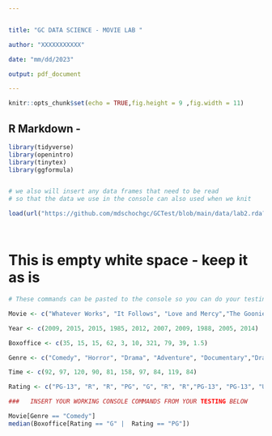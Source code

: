 ---


title: "GC DATA SCIENCE - MOVIE LAB "

author: "XXXXXXXXXXX"

date: "mm/dd/2023"

output: pdf_document

---



```{r setup, include=FALSE}

knitr::opts_chunk$set(echo = TRUE,fig.height = 9 ,fig.width = 11)


```

## R Markdown -





```{r include = FALSE, warning = FALSE, results = FALSE}


library(tidyverse)
library(openintro)
library(tinytex)
library(ggformula)


# we also will insert any data frames that need to be read
# so that the data we use in the console can also used when we knit

load(url("https://github.com/mdschochgc/GCTest/blob/main/data/lab2.rda?raw=true"))




```
# This is empty white space - keep it as is 



```{r "TEST", error = TRUE, warning = FALSE}

# These commands can be pasted to the console so you can do your testing

Movie <- c("Whatever Works", "It Follows", "Love and Mercy","The Goonies", "Jiro Dreams of Sushi", "There Will be Blood", "Moon", "Spice World", "Serenity", "Finding Vivian Maier")

Year <- c(2009, 2015, 2015, 1985, 2012, 2007, 2009, 1988, 2005, 2014)

Boxoffice <- c(35, 15, 15, 62, 3, 10, 321, 79, 39, 1.5)

Genre <- c("Comedy", "Horror", "Drama", "Adventure", "Documentary","Drama", "Science Fiction", "Comedy", "Science Fiction", "Documentary")

Time <- c(92, 97, 120, 90, 81, 158, 97, 84, 119, 84)

Rating <- c("PG-13", "R", "R", "PG", "G", "R", "R","PG-13", "PG-13", "Unrated")

###   INSERT YOUR WORKING CONSOLE COMMANDS FROM YOUR TESTING BELOW

Movie[Genre == "Comedy"]
median(Boxoffice[Rating == "G" |  Rating == "PG"])

















```



